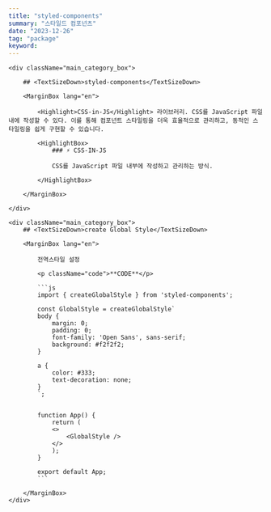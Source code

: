 ```yaml
---
title: "styled-components"
summary: "스타일드 컴포넌츠"
date: "2023-12-26"
tag: "package"
keyword:
---
```


<MainCate tag="package">

    <div className="main_category_box">

        ## <TextSizeDown>styled-components</TextSizeDown>

        <MarginBox lang="en">

            <Highlight>CSS-in-JS</Highlight> 라이브러리. CSS를 JavaScript 파일 내에 작성할 수 있다. 이를 통해 컴포넌트 스타일링을 더욱 효율적으로 관리하고, 동적인 스타일링을 쉽게 구현할 수 있습니다.

            <HighlightBox>
                ### ⚡️ CSS-IN-JS

                CSS를 JavaScript 파일 내부에 작성하고 관리하는 방식.

            </HighlightBox>

        </MarginBox>

    </div>

</MainCate>

<MainCate tag="package">

    <div className="main_category_box">
        ## <TextSizeDown>create Global Style</TextSizeDown>

        <MarginBox lang="en">

            전역스타일 설정

            <p className="code">**CODE**</p>

            ```js
            import { createGlobalStyle } from 'styled-components';

            const GlobalStyle = createGlobalStyle`
            body {
                margin: 0;
                padding: 0;
                font-family: 'Open Sans', sans-serif;
                background: #f2f2f2;
            }

            a {
                color: #333;
                text-decoration: none;
            }
            `;


            function App() {
                return (
                <>
                    <GlobalStyle />
                </>
                );
            }

            export default App;
            ```

        </MarginBox>
    </div>

</MainCate>
